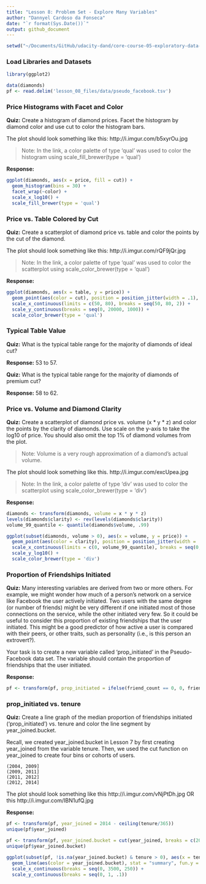 ```yaml
---
title: "Lesson 8: Problem Set - Explore Many Variables"
author: "Dannyel Cardoso da Fonseca"  
date: "`r format(Sys.Date())`"
output: github_document
---
```


```r
setwd("~/Documents/GitHub/udacity-dand/core-course-05-exploratory-data-analysis/lesson-08-problem-set-explore-many-variables")
```

### Load Libraries and Datasets

```r
library(ggplot2)

data(diamonds)
pf <- read.delim('lesson_08_files/data/pseudo_facebook.tsv')
```

### Price Histograms with Facet and Color

**Quiz:** Create a histogram of diamond prices. Facet the histogram by diamond color and use cut to color the histogram bars.

The plot should look something like this: http://i.imgur.com/b5xyrOu.jpg

> Note: In the link, a color palette of type 'qual' was used to color the histogram using scale_fill_brewer(type = 'qual')

**Response:**
```r
ggplot(diamonds, aes(x = price, fill = cut)) +
  geom_histogram(bins = 30) +
  facet_wrap(~color) +
  scale_x_log10() +
  scale_fill_brewer(type = 'qual')
```

### Price vs. Table Colored by Cut

**Quiz:** Create a scatterplot of diamond price vs. table and color the points by the cut of the diamond.

The plot should look something like this: http://i.imgur.com/rQF9jQr.jpg

> Note: In the link, a color palette of type 'qual' was used to color the scatterplot using scale_color_brewer(type = 'qual')

**Response:**
```r
ggplot(diamonds, aes(x = table, y = price)) +
  geom_point(aes(color = cut), position = position_jitter(width = .1), alpha = .3, na.rm = TRUE) +
  scale_x_continuous(limits = c(50, 80), breaks = seq(50, 80, 2)) +
  scale_y_continuous(breaks = seq(0, 20000, 1000)) +
  scale_color_brewer(type = 'qual')
```

### Typical Table Value

**Quiz:** What is the typical table range for the majority of diamonds of ideal cut?

**Response:** 53 to 57.

**Quiz:** What is the typical table range for the majority of diamonds of premium cut?

**Response:** 58 to 62.

### Price vs. Volume and Diamond Clarity

**Quiz:** Create a scatterplot of diamond price vs. volume (x \* y \* z) and color the points by the clarity of diamonds. Use scale on the y-axis to take the log10 of price. You should also omit the top 1% of diamond volumes from the plot.

> Note: Volume is a very rough approximation of a diamond's actual volume.

The plot should look something like this. http://i.imgur.com/excUpea.jpg

> Note: In the link, a color palette of type 'div' was used to color the scatterplot using scale_color_brewer(type = 'div')

**Response:**
```r
diamonds <- transform(diamonds, volume = x * y * z)
levels(diamonds$clarity) <- rev(levels(diamonds$clarity))
volume_99_quantile <- quantile(diamonds$volume, .99)

ggplot(subset(diamonds, volume > 0), aes(x = volume, y = price)) +
  geom_point(aes(color = clarity), position = position_jitter(width = .1), alpha = .3, na.rm = TRUE) +
  scale_x_continuous(limits = c(0, volume_99_quantile), breaks = seq(0, volume_99_quantile, 25)) +
  scale_y_log10() +
  scale_color_brewer(type = 'div')
```

### Proportion of Friendships Initiated

**Quiz:** Many interesting variables are derived from two or more others. For example, we might wonder how much of a person's network on a service like Facebook the user actively initiated. Two users with the same degree (or number of friends) might be very different if one initiated most of those connections on the service, while the other initiated very few. So it could be useful to consider this proportion of existing friendships that the user initiated. This might be a good predictor of how active a user is compared with their peers, or other traits, such as personality (i.e., is this person an extrovert?).

Your task is to create a new variable called 'prop_initiated' in the Pseudo-Facebook data set. The variable should contain the proportion of friendships that the user initiated.

**Response:**
```r
pf <- transform(pf, prop_initiated = ifelse(friend_count == 0, 0, friendships_initiated/friend_count))
```

### prop_initiated vs. tenure

**Quiz:** Create a line graph of the median proportion of friendships initiated ('prop_initiated') vs. tenure and color the line segment by year_joined.bucket.

Recall, we created year_joined.bucket in Lesson 7 by first creating year_joined from the variable tenure. Then, we used the cut function on year_joined to create four bins or cohorts of users.

    (2004, 2009]
    (2009, 2011]
    (2011, 2012]
    (2012, 2014]

The plot should look something like this http://i.imgur.com/vNjPtDh.jpg OR this http://i.imgur.com/IBN1ufQ.jpg

**Response:**
```r
pf <- transform(pf, year_joined = 2014 - ceiling(tenure/365))
unique(pf$year_joined)

pf <- transform(pf, year_joined.bucket = cut(year_joined, breaks = c(2004, 2009, 2011, 2012, 2014)))
unique(pf$year_joined.bucket)

ggplot(subset(pf, !is.na(year_joined.bucket) & tenure > 0), aes(x = tenure, y = prop_initiated)) +
  geom_line(aes(color = year_joined.bucket), stat = "summary", fun.y = median) +
  scale_x_continuous(breaks = seq(0, 3500, 250)) +
  scale_y_continuous(breaks = seq(0, 1, .1))
```


